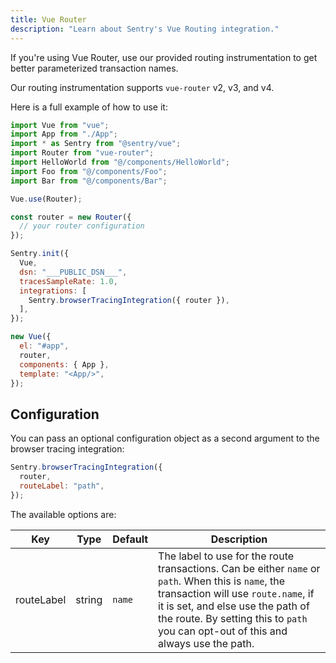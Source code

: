 ```yaml
---
title: Vue Router
description: "Learn about Sentry's Vue Routing integration."
---
```


If you're using Vue Router, use our provided routing instrumentation to get better parameterized transaction names.

Our routing instrumentation supports `vue-router` v2, v3, and v4.

Here is a full example of how to use it:


```javascript {filename:main.js}
import Vue from "vue";
import App from "./App";
import * as Sentry from "@sentry/vue";
import Router from "vue-router";
import HelloWorld from "@/components/HelloWorld";
import Foo from "@/components/Foo";
import Bar from "@/components/Bar";

Vue.use(Router);

const router = new Router({
  // your router configuration
});

Sentry.init({
  Vue,
  dsn: "___PUBLIC_DSN___",
  tracesSampleRate: 1.0,
  integrations: [
    Sentry.browserTracingIntegration({ router }),
  ],
});

new Vue({
  el: "#app",
  router,
  components: { App },
  template: "<App/>",
});
```

## Configuration

You can pass an optional configuration object as a second argument to the browser tracing integration:

```javascript
Sentry.browserTracingIntegration({
  router,
  routeLabel: "path",
});
```

The available options are:

| Key        | Type   | Default | Description                                                                                                                                                                                                                                                           |
| ---------- | ------ | ------- | --------------------------------------------------------------------------------------------------------------------------------------------------------------------------------------------------------------------------------------------------------------------- |
| routeLabel | string | `name`  | The label to use for the route transactions. Can be either `name` or `path`. When this is `name`, the transaction will use `route.name`, if it is set, and else use the path of the route. By setting this to `path` you can opt-out of this and always use the path. |
